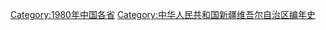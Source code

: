 [[Category:1980年中国各省|Category:1980年中国各省]]
[[Category:中华人民共和国新疆维吾尔自治区编年史|Category:中华人民共和国新疆维吾尔自治区编年史]]